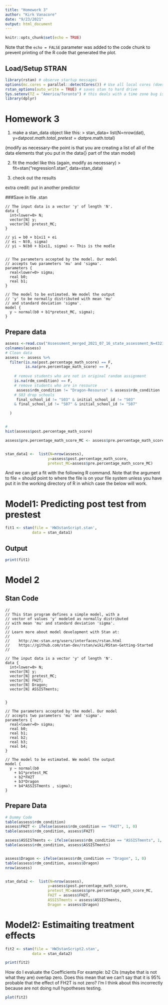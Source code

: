 ```yaml
---
title: "Homework 3"
author: "Kirk Vanacore"
date: "9/23/2021"
output: html_document
---
```


```r
knitr::opts_chunk$set(echo = TRUE)
```

Note that the `echo = FALSE` parameter was added to the code chunk to prevent printing of the R code that generated the plot.

## Load/Setup STRAN

```r
library(rstan) # observe startup messages
options(mc.cores = parallel::detectCores()) # Use all local cores (does this work for all r packages?)
rstan_options(auto_write = TRUE) # saves stan to hard drive
Sys.setenv(TZ = "America/Toronto") # this deals with a time zone bug issue that was causes an error when running the model
library(dplyr)
```


# Homework 3

1) make a stan_data object like this:
> stan_data= list(N=nrow(dat), y=dat$post.math.total,pretest=dat$pre.math.total)

(modify as necessary--the point is that you are creating a list of all of the data elements that you put in the data{} part of the stan model)

2) fit the model like this (again, modify as necessary)
> fit=stan("regression1.stan", data=stan_data)

3) check out the results 

extra credit: put in another predictor

###Save in file .stan
```
// The input data is a vector 'y' of length 'N'.
data {
  int<lower=0> N;
  vector[N] y;
  vector[N] pretest_MC;
}

// yi = b0 + b1xi1 + ei
// ei ~ N(0, sigma)
// yi ~ N(b0 + b1xi1, sigma) <- This is the modle


// The parameters accepted by the model. Our model
// accepts two parameters 'mu' and 'sigma'.
parameters {
  real<lower=0> sigma;
  real b0;
  real b1;
}

// The model to be estimated. We model the output
// 'y' to be normally distributed with mean 'mu'
// and standard deviation 'sigma'.
model {
  y ~ normal(b0 + b1*pretest_MC, sigma);
}

```


## Prepare data
```r

assess <-read.csv("Assessment_merged_2021_07_16_state_assessment_N=4321 - Sheet1.csv", na.strings = c(""))
colnames(assess)
# Clean data
assess <- assess %>%
  filter(is.na(post.percentage_math_score) == F,
         is.na(pre.percentage_math_score) == F,
         
    # remove students who are not in original random assignment
    is.na(rdm_condition) == F,
    # remove students who are in resource
     assess$rdm_condition != "Dragon-Resource" & assess$rdm_condition != "FH2T-Resource",
    # S03 drop schools 
     final_school_id != "S03" & initial_school_id != "S03"
    & final_school_id != "S07" & initial_school_id != "S07"

  )


# 
hist(assess$post.percentage_math_score)

assess$pre.percentage_math_score_MC <- assess$pre.percentage_math_score- mean(assess$pre.percentage_math_score)


stan_data1 <-  list(N=nrow(assess), 
                   y=assess$post.percentage_math_score,
                   pretest_MC=assess$pre.percentage_math_score_MC)


```

And we can get a fit with the following R command. Note that the argument to file = should point to where the file is on your file system unless you have put it in the working directory of R in which case the below will work.

# Model1: Predicting post test from prestest
```r

fit1 <- stan(file = 'HW3stanScript.stan',
            data = stan_data1)

```



## Output 
```R
print(fit1)
```


# Model 2 

## Stan Code
```
//
// This Stan program defines a simple model, with a
// vector of values 'y' modeled as normally distributed
// with mean 'mu' and standard deviation 'sigma'.
//
// Learn more about model development with Stan at:
//
//    http://mc-stan.org/users/interfaces/rstan.html
//    https://github.com/stan-dev/rstan/wiki/RStan-Getting-Started
//

// The input data is a vector 'y' of length 'N'.
data {
  int<lower=0> N;
  vector[N] y;
  vector[N] pretest_MC;
  vector[N] FH2T;
  vector[N] Dragon;
  vector[N] ASSISTments;

  
}

// The parameters accepted by the model. Our model
// accepts two parameters 'mu' and 'sigma'.
parameters {
  real<lower=0> sigma;
  real b0;
  real b1;
  real b2;
  real b3;
  real b4; 
}

// The model to be estimated. We model the output
model {
  y ~ normal(b0 
    + b1*pretest_MC 
    + b2*FH2T 
    + b3*Dragon 
    + b4*ASSISTments , sigma);
}

```

## Prepare Data
```R

# Dummy Code
table(assess$rdm_condition)
assess$FH2T <- ifelse(assess$rdm_condition == "FH2T", 1, 0)
table(assess$rdm_condition, assess$FH2T)

assess$ASSISTments <- ifelse(assess$rdm_condition == "ASSISTments", 1, 0)
table(assess$rdm_condition, assess$ASSISTments)


assess$Dragon <- ifelse(assess$rdm_condition == "Dragon", 1, 0)
table(assess$rdm_condition, assess$Dragon)
nrow(assess)


stan_data2 <-  list(N=nrow(assess), 
                   y=assess$post.percentage_math_score,
                   pretest_MC=assess$pre.percentage_math_score_MC,
                   FH2T = assess$FH2T,
                   ASSISTments = assess$ASSISTments,
                   Dragon = assess$Dragon)

```


# Model2: Estimaiting treatment effects
```r

fit2 <- stan(file = 'HW3stanScript2.stan',
            data = stan_data2)

```

```R
print(fit2)
```

How do I evaluate the Coefficients For example: b2 CIs (maybe that is not what they are) overlap zero. Does this mean that we can't say that it is 95% probable that the effect of FH2T is not zero? I'm I think about this incorrectly because are not doing null hypotheses testing.
 
```R
plot(fit2)
```